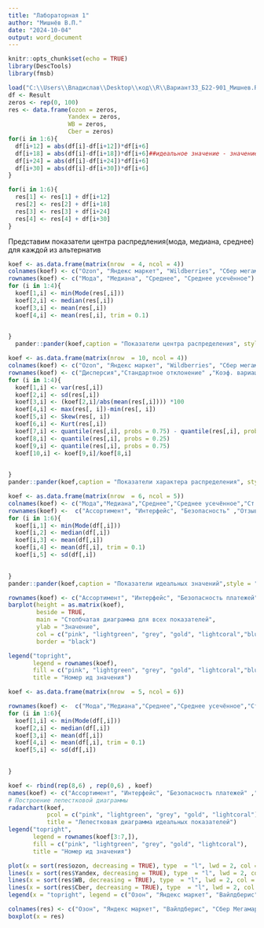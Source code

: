 ```yaml
---
title: "Лабораторная 1"
author: "Мишнёв В.П."
date: "2024-10-04"
output: word_document
---
```


```r
knitr::opts_chunk$set(echo = TRUE)
library(DescTools)
library(fmsb)
```

```r
load("C:\\Users\\Владислав\\Desktop\\код\\R\\Вариант33_Б22-901_Мишнев.RData")
df <- Result
zeros <- rep(0, 100)
res <- data.frame(ozon = zeros,
                 Yandex = zeros,
                 WB = zeros,
                 Cber = zeros)
for(i in 1:6){
  df[i+12] = abs(df[i]-df[i+12])*df[i+6]
  df[i+18] = abs(df[i]-df[i+18])*df[i+6]##идеальное значение - значение для продукта
  df[i+24] = abs(df[i]-df[i+24])*df[i+6]
  df[i+30] = abs(df[i]-df[i+30])*df[i+6]
}

for(i in 1:6){
  res[1] <- res[1] + df[i+12]
  res[2] <- res[2] + df[i+18]
  res[3] <- res[3] + df[i+24]
  res[4] <- res[4] + df[i+30]
} 
```

Представим показатели центра распредления(мода, медиана, среднее) для каждой из альтернатив

```r

koef <- as.data.frame(matrix(nrow  = 4, ncol = 4))
colnames(koef) <- c("Ozon", "Яндекс маркет", "Wildberries", "Сбер мегамаркет")
rownames(koef) <- c("Мода", "Медиана", "Среднее", "Среднее усечённое")
for (i in 1:4){
  koef[1,i] <- min(Mode(res[,i]))
  koef[2,i] <- median(res[,i])
  koef[3,i] <- mean(res[,i])
  koef[4,i] <- mean(res[,i], trim = 0.1)
  

}
  pander::pander(koef,caption = "Показатели центра распределения", style = "simple", digits = 4)
```

```r
koef <- as.data.frame(matrix(nrow  = 10, ncol = 4))
colnames(koef) <- c("Ozon", "Яндекс маркет", "Wildberries", "Сбер мегамаркет")
rownames(koef) <- c("Дисперсия","Стандартное отклонение" ,"Коэф. вариации", "Размах", "Ассиметрия", "Эксцесс","IQR", "Нижний квартиль", "Верхний квартиль", "Межквартильный коэф")
for (i in 1:4){
  koef[1,i] <- var(res[,i])
  koef[2,i] <- sd(res[,i])
  koef[3,i] <- (koef[2,i]/abs(mean(res[,i]))) *100
  koef[4,i] <- max(res[, i])-min(res[, i])
  koef[5,i] <- Skew(res[, i])
  koef[6,i] <- Kurt(res[,i])
  koef[7,i] <- quantile(res[,i], probs = 0.75) - quantile(res[,i], probs = 0.25)
  koef[8,i] <- quantile(res[,i], probs = 0.25)
  koef[9,i] <- quantile(res[,i], probs = 0.75)
  koef[10,i] <- koef[9,i]/koef[8,i]
  

}
pander::pander(koef,caption = "Показатели характера распределения", style = "simple", digits = 2)##можно так?
```

```r
koef <- as.data.frame(matrix(nrow  = 6, ncol = 5))
colnames(koef) <- c("Мода","Медиана","Среднее","Среднее усечённое","Ст отклонение")
rownames(koef) <-  c("Ассортимент", "Интерфейс", "Безопасность" ,"Отзывы", "Техподдержка","Логистика")
for (i in 1:6){
  koef[i,1] <- min(Mode(df[,i]))
  koef[i,2] <- median(df[,i])
  koef[i,3] <- mean(df[,i])
  koef[i,4] <- mean(df[,i], trim = 0.1)
  koef[i,5] <- sd(df[,i])
  

}
pander::pander(koef,caption = "Показатели идеальных значений",style = "simple", digits = 2)##можно так?
```

```r
rownames(koef) <- c("Ассортимент", "Интерфейс", "Безопасность платежей" ,"Отзывы и рейтинги", "Техподдержка","Логистика")
barplot(height = as.matrix(koef), 
        beside = TRUE,
        main = "Столбчатая диаграмма для всех показателей", 
        ylab = "Значение",
        col = c("pink", "lightgreen", "grey", "gold", "lightcoral","blue"), 
        border = "black")

legend("topright", 
       legend = rownames(koef), 
       fill = c("pink", "lightgreen", "grey", "gold", "lightcoral","blue"), 
       title = "Номер ид значения")
```

```r
koef <- as.data.frame(matrix(nrow  = 5, ncol = 6))

rownames(koef) <-  c("Мода","Медиана","Среднее","Среднее усечённое","Ст отклонение")
for (i in 1:6){
  koef[1,i] <- min(Mode(df[,i]))
  koef[2,i] <- median(df[,i])
  koef[3,i] <- mean(df[,i])
  koef[4,i] <- mean(df[,i], trim = 0.1)
  koef[5,i] <- sd(df[,i])
  

}

koef <- rbind(rep(8,6) , rep(0,6) , koef)
names(koef) <- c("Ассортимент", "Интерфейс", "Безопасность платежей" ,"Отзывы и рейтинги", "Техподдержка","Логистика")
# Построение лепестковой диаграммы
radarchart(koef,
           pcol = c("pink", "lightgreen", "grey", "gold", "lightcoral"), plwd = 1, plty = 1,
           title = "Лепестковая диаграмма идеальных показателей")
legend("topright", 
       legend = rownames(koef[3:7,]), 
       fill = c("pink", "lightgreen", "grey", "gold", "lightcoral"), 
       title = "Номер ид значения")
```

```r

plot(x = sort(res$ozon, decreasing = TRUE), type  = "l", lwd = 2, col = "blue", ylab = "Оценка", xlab = "Номер респондента")
lines(x = sort(res$Yandex, decreasing = TRUE), type  = "l", lwd = 2, col = "#FFD700")
lines(x = sort(res$WB, decreasing = TRUE), type  = "l", lwd = 2, col = "purple")
lines(x = sort(res$Cber, decreasing = TRUE), type  = "l", lwd = 2, col = "green")
legend(x = "topright", legend = c("Озон", "Яндекс маркет", "Вайлдберис", "Сбер Мегамаркет"), col = c("blue", "#FFD700", "purple", "green"),lty = c(1,1,1,1))
```

```r
colnames(res) <- c("Озон", "Яндекс маркет", "Вайлдберис", "Сбер Мегамаркет")
boxplot(x = res)
```
